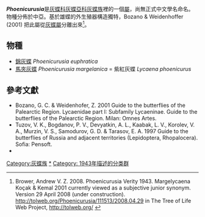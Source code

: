 {{noteTA|G1=Butterfly}}
{{Italic title}}
{{Automatic Taxobox
| taxon = Phoenicurusia
| authority = Verity, 1943
| type_species = [[馬夾灰蝶|馬夾灰蝶]]<br />''Polyommatus margelanica''
| type_species_authority = Staudinger, 1881
| subdivision_ranks = 物種
| subdivision = 共2種，詳閱正文。
| synonyms =
* 錦灰蝶屬 ''Margelycaena'' <small>Koçak & Kemal 2001</small>
}}

'''''Phoenicurusia'''''是[[灰蝶科|灰蝶科]][[灰蝶亞科|灰蝶亞科]][[灰蝶族|灰蝶族]]裡的一個[[屬|屬]]，尚無正式中文學名命名。物種分佈於中亞。基於雄蝶的外生殖器構造獨特，Bozano & Weidenhoffer (2001) 把此屬從[[灰蝶屬|灰蝶屬]]分離出來<ref>Brower, Andrew V. Z. 2008. Phoenicurusia Verity 1943. Margelycaena Koçak & Kemal 2001 currently viewed as a subjective junior synonym. Version 29 April 2008 (under construction). http://tolweb.org/Phoenicurusia/111513/2008.04.29 {{Wayback|url=http://tolweb.org/Phoenicurusia/111513/2008.04.29 |date=20160418095935 }} in The Tree of Life Web Project, http://tolweb.org/ {{Wayback|url=http://tolweb.org/ |date=20110515100516 }}</ref>。

== 物種 ==
* [[錦灰蝶|錦灰蝶]] ''Phoenicurusia euphratica''
* [[馬夾灰蝶|馬夾灰蝶]] ''Phoenicurusia margelanica'' = 紫紅灰蝶 ''Lycaena phoenicurus''
<!--
== 圖集 ==
<gallery>
</gallery>
-->

== 參考文獻 ==
{{reflist}}
* Bozano, G. C. & Weidenhofer, Z. 2001 Guide to the butterflies of the Palearctic Region. Lycaenidae part I: Subfamily Lycaeninae. Guide to the butterflies of the Palearctic Region. Milan: Omnes Artes.
* Tuzov, V. K., Bogdanov, P. V., Devyatkin, A. L., Kaabak, L. V., Korolev, V. A., Murzin, V. S., Samodurov, G. D. & Tarasov, E. A. 1997 Guide to the butterflies of Russia and adjacent territories (Lepidoptera, Rhopalocera). Sofia: Pensoft.
* {{Cite book | author = 寿建新 周尧 李宇飞 | title = 世界蝴蝶分類名錄 | location = 中國 | publisher = 陝西科學技術出版社 | date = 2006-04-01 | ISBN = 9787536936768 | language= zh-hans }}

{{Commons category|Phoenicurusia}}

{{灰蝶亞科}}
{{Taxonbar}}
[[Category:灰蝶族|Category:灰蝶族]]
[[Category:Phoenicurusia|*]]
[[Category:_1943年描述的分类群|Category: 1943年描述的分类群]]